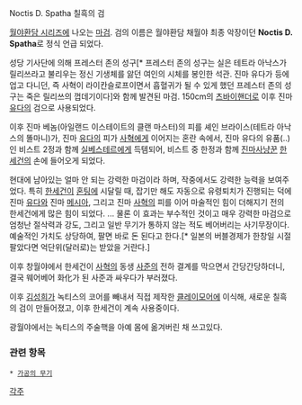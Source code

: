 Noctis D. Spatha
칠흑의 검


[[월야환담 시리즈]]에 나오는 [[마검]]. 검의 이름은 월야환담 채월야 최종 악장이던 '''Noctis D. Spatha'''로 정식 언급 되었다.

성당 기사단에 의해 프레스터 존의 성구[* 프레스터 존의 성구는 실은 테트라 아낙스가 릴리쓰라고 불리우는 정신 기생체를 앓던 여인의 시체를 봉인한 석관. 진마 유다가 등에 업고 다니던, 즉 사혁이 라이칸슬로프이면서 흡혈귀가 될 수 있게 했던 프레스터 존의 성구는 죽은 릴리쓰의 껍데기이다]와 함께 발견된 마검. 150cm의 [[츠바이핸더]]로 이후 진마 [[유다]]의 검으로 사용되었다.

이후 진마 베놈(아일랜드 이스테이트의 클랜 마스터)의 피를 셰인 브라이스(테트라 아낙스의 똘마니)가, 진마 [[유다]]의 피가 [[사혁]]에게 이어지는 혼란 속에서, 진마 유다의 유품(..)인 비스트 2정과 함께 [[실베스테르]]에게 득템되어, 비스트 중 한정과 함께 [[진마사냥꾼]] [[한세건]]의 손에 들어오게 되었다.

현대에 남아있는 얼마 안 되는 강력한 마검이라 하며, 작중에서도 강력한 능력을 보여주었다. 특히 [[한세건]]이 [[혼팅]]에 시달릴 때, 잡기만 해도 자동으로 유령퇴치가 진행되는 덕에 진마 [[유다]]와 진마 [[메시아]], 그리고 진마 [[사혁]]의 피를 이어 마술적인 힘이 더해지기 전의 한세건에게 많은 힘이 되었다.
... 물론 이 효과는 부수적인 것이고 매우 강력한 마검으로 엄청난 절삭력과 강도, 그리고 일반 무기가 통하지 않는 적도 베어버리는 사기무장이다.
예술적인 가치도 상당하여, 팔면 바로 돈 된다고 한다.[* 일본의 버블경제가 한창일 시절 팔았다면 억단위(달러로)는 받았을 거란다.]

이후 창월야에서 한세건이 [[사혁]]의 동생 [[사준]]의 전하 결계를 막으면서 간당간당하더니, 결국 웨어베어 화化가 된 사준과 싸우다가 부러졌다. 

이후 [[김성희]]가 녹티스의 코어를 빼내서 직접 제작한 [[클레이모어]]에 이식해, 새로운 칠흑의 검이 만들어졌고, 이후 한세건이 계속 사용중이다.

광월야에서는 녹티스의 주술핵을 아예 몸에 옮겨버린 채 쓰고있다.


=== 관련 항목 ===
 * [[가공의 무기]]

[[각주]]
